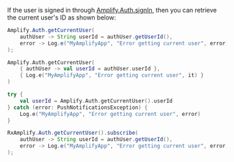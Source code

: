 If the user is signed in through [Amplify.Auth.signIn](/[platform]/build-a-backend/auth/enable-sign-in/), then you can retrieve the current user's ID as shown below:

<BlockSwitcher>
<Block name="Java">

```java
Amplify.Auth.getCurrentUser(
    authUser -> String userId = authUser.getUserId(),
    error -> Log.e("MyAmplifyApp", "Error getting current user", error)
);
```

</Block>
<Block name="Kotlin - Callbacks">

```kotlin
Amplify.Auth.getCurrentUser(
    { authUser -> val userId = authUser.userId }, 
    { Log.e("MyAmplifyApp", "Error getting current user", it) }
)
```

</Block>
<Block name="Kotlin - Coroutines">

```kotlin
try {
    val userId = Amplify.Auth.getCurrentUser().userId
} catch (error: PushNotificationsException) {
    Log.e("MyAmplifyApp", "Error getting current user", error)
}
```

</Block>
<Block name="RxJava">

```java
RxAmplify.Auth.getCurrentUser().subscribe(
    authUser -> String userId = authUser.getUserId(),
    error -> Log.e("MyAmplifyApp", "Error getting current user", error)
);
```

</Block>
</BlockSwitcher>